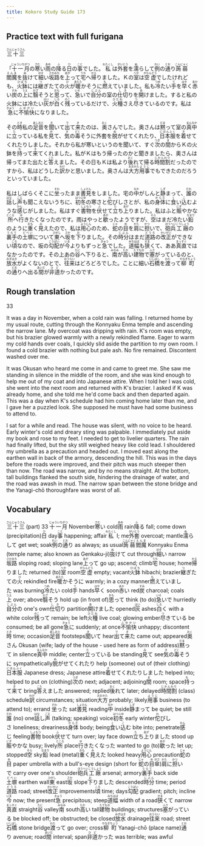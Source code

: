 ```yaml
---
title: Kokoro Study Guide 173
---
```


## Practice text with full furigana

<p>
<ruby><rb>三十三</rb><rt>さんじゅうさん</rt></ruby>
</p>

<p>
「<ruby><rb>十一月</rb><rt>じゅういちがつ</rt></ruby>の<ruby><rb>寒</rb><rt>さむ</rt></ruby>い<ruby><rb>雨</rb><rt>あめ</rt></ruby>の<ruby><rb>降</rb><rt>ふ</rt></ruby>る<ruby><rb>日</rb><rt>ひ</rt></ruby>の<ruby><rb>事</rb><rt>こと</rt></ruby>でした。<ruby><rb>私</rb><rt>わたくし</rt></ruby>は<ruby><rb>外套</rb><rt>がいとう</rt></ruby>を<ruby><rb>濡</rb><rt>ぬ</rt></ruby>らして<ruby><rb>例</rb><rt>れい</rt></ruby>の<ruby><rb>通</rb><rt>とお</rt></ruby>り<ruby><rb>蒟蒻</rb><rt>こんにゃく</rt></ruby><ruby><rb>閻魔</rb><rt>えんま</rt></ruby>を<ruby><rb>抜</rb><rt>ぬ</rt></ruby>けて<ruby><rb>細</rb><rt>ほそ</rt></ruby>い<ruby><rb>坂路</rb><rt>さかみち</rt></ruby>を<ruby><rb>上</rb><rt>あが</rt></ruby>って<ruby><rb>宅</rb><rt>うち</rt></ruby>へ<ruby><rb>帰</rb><rt>かえ</rt></ruby>りました。Ｋの<ruby><rb>室</rb><rt>へや</rt></ruby>は<ruby><rb>空虚</rb><rt>がらんどう</rt></ruby>でしたけれども、<ruby><rb>火鉢</rb><rt>ひばち</rt></ruby>には<ruby><rb>継</rb><rt>つ</rt></ruby>ぎたての<ruby><rb>火</rb><rt>ひ</rt></ruby>が<ruby><rb>暖</rb><rt>あたた</rt></ruby>かそうに<ruby><rb>燃</rb><rt>も</rt></ruby>えていました。私も<ruby><rb>冷</rb><rt>つめ</rt></ruby>たい<ruby><rb>手</rb><rt>て</rt></ruby>を<ruby><rb>早</rb><rt>はや</rt></ruby>く<ruby><rb>赤</rb><rt>あか</rt></ruby>い<ruby><rb>炭</rb><rt>すみ</rt></ruby>の<ruby><rb>上</rb><rt>うえ</rt></ruby>に<ruby><rb>翳</rb><rt>かざ</rt></ruby>そうと<ruby><rb>思</rb><rt>おも</rt></ruby>って、<ruby><rb>急</rb><rt>いそ</rt></ruby>いで<ruby><rb>自分</rb><rt>じぶん</rt></ruby>の室の<ruby><rb>仕切</rb><rt>しき</rt></ruby>りを<ruby><rb>開</rb><rt>あ</rt></ruby>けました。すると私の火鉢には冷たい<ruby><rb>灰</rb><rt>はい</rt></ruby>が<ruby><rb>白</rb><rt>しろ</rt></ruby>く<ruby><rb>残</rb><rt>のこ</rt></ruby>っているだけで、<ruby><rb>火種</rb><rt>ひだね</rt></ruby>さえ<ruby><rb>尽</rb><rt>つ</rt></ruby>きているのです。私は<ruby><rb>急</rb><rt>きゅう</rt></ruby>に<ruby><rb>不愉快</rb><rt>ふゆかい</rt></ruby>になりました。
</p>

<p>
その<ruby><rb>時</rb><rt>とき</rt></ruby>私の<ruby><rb>足音</rb><rt>あしおと</rt></ruby>を<ruby><rb>聞</rb><rt>き</rt></ruby>いて<ruby><rb>出</rb><rt>で</rt></ruby>て<ruby><rb>来</rb><rt>き</rt></ruby>たのは、<ruby><rb>奥</rb><rt>おく</rt></ruby>さんでした。奥さんは<ruby><rb>黙</rb><rt>だま</rt></ruby>って室の<ruby><rb>真中</rb><rt>まんなか</rt></ruby>に<ruby><rb>立</rb><rt>た</rt></ruby>っている私を<ruby><rb>見</rb><rt>み</rt></ruby>て、<ruby><rb>気</rb><rt>き</rt></ruby>の<ruby><rb>毒</rb><rt>どく</rt></ruby>そうに外套を<ruby><rb>脱</rb><rt>ぬ</rt></ruby>がせてくれたり、<ruby><rb>日本服</rb><rt>にほんふく</rt></ruby>を<ruby><rb>着</rb><rt>き</rt></ruby>せてくれたりしました。それから私が寒いというのを聞いて、すぐ<ruby><rb>次</rb><rt>つぎ</rt></ruby>の<ruby><rb>間</rb><rt>ま</rt></ruby>からＫの火鉢を<ruby><rb>持</rb><rt>も</rt></ruby>って<ruby><rb>来</rb><rt>き</rt></ruby>てくれました。私がＫはもう帰ったのかと聞きましたら、奥さんは帰ってまた出たと<ruby><rb>答</rb><rt>こた</rt></ruby>えました。その日もＫは私より<ruby><rb>後</rb><rt>おく</rt></ruby>れて帰る<ruby><rb>時間割</rb><rt>じかんわり</rt></ruby>だったのですから、私はどうした<ruby><rb>訳</rb><rt>わけ</rt></ruby>かと思いました。奥さんは<ruby><rb>大方</rb><rt>おおかた</rt></ruby><ruby><rb>用事</rb><rt>ようじ</rt></ruby>でもできたのだろうといっていました。
</p>

<p>
私はしばらくそこに<ruby><rb>坐</rb><rt>すわ</rt></ruby>ったまま<ruby><rb>書見</rb><rt>しょけん</rt></ruby>をしました。宅の<ruby><rb>中</rb><rt>なか</rt></ruby>がしんと<ruby><rb>静</rb><rt>しず</rt></ruby>まって、<ruby><rb>誰</rb><rt>だれ</rt></ruby>の<ruby><rb>話</rb><rt>はな</rt></ruby>し<ruby><rb>声</rb><rt>ごえ</rt></ruby>も聞こえないうちに、<ruby><rb>初冬</rb><rt>はつふゆ</rt></ruby>の寒さと<ruby><rb>佗</rb><rt>わ</rt></ruby>びしさとが、私の<ruby><rb>身体</rb><rt>からだ</rt></ruby>に<ruby><rb>食</rb><rt>く</rt></ruby>い<ruby><rb>込</rb><rt>こ</rt></ruby>むような<ruby><rb>感</rb><rt>かん</rt></ruby>じがしました。私はすぐ<ruby><rb>書物</rb><rt>しょもつ</rt></ruby>を<ruby><rb>伏</rb><rt>ふ</rt></ruby>せて<ruby><rb>立</rb><rt>た</rt></ruby>ち<ruby><rb>上</rb><rt>あが</rt></ruby>りました。私はふと<ruby><rb>賑</rb><rt>にぎ</rt></ruby>やかな<ruby><rb>所</rb><rt>ところ</rt></ruby>へ<ruby><rb>行</rb><rt>ゆ</rt></ruby>きたくなったのです。雨はやっと<ruby><rb>歇</rb><rt>あが</rt></ruby>ったようですが、<ruby><rb>空</rb><rt>そら</rt></ruby>はまだ冷たい<ruby><rb>鉛</rb><rt>なまり</rt></ruby>のように<ruby><rb>重</rb><rt>おも</rt></ruby>く<ruby><rb>見</rb><rt>み</rt></ruby>えたので、私は<ruby><rb>用心</rb><rt>ようじん</rt></ruby>のため、<ruby><rb>蛇</rb><rt>じゃ</rt></ruby>の<ruby><rb>目</rb><rt>め</rt></ruby>を<ruby><rb>肩</rb><rt>かた</rt></ruby>に<ruby><rb>担</rb><rt>かつ</rt></ruby>いで、<ruby><rb>砲兵</rb><rt>ほうへい</rt></ruby><ruby><rb>工廠</rb><rt>こうしょう</rt></ruby>の<ruby><rb>裏手</rb><rt>うらて</rt></ruby>の<ruby><rb>土塀</rb><rt>どべい</rt></ruby>について<ruby><rb>東</rb><rt>ひがし</rt></ruby>へ<ruby><rb>坂</rb><rt>さか</rt></ruby>を<ruby><rb>下</rb><rt>お</rt></ruby>りました。その<ruby><rb>時分</rb><rt>じぶん</rt></ruby>はまだ<ruby><rb>道路</rb><rt>どうろ</rt></ruby>の<ruby><rb>改正</rb><rt>かいせい</rt></ruby>ができない<ruby><rb>頃</rb><rt>ころ</rt></ruby>なので、坂の<ruby><rb>勾配</rb><rt>こうばい</rt></ruby>が<ruby><rb>今</rb><rt>いま</rt></ruby>よりもずっと<ruby><rb>急</rb><rt>きゅう</rt></ruby>でした。<ruby><rb>道幅</rb><rt>みちはば</rt></ruby>も<ruby><rb>狭</rb><rt>せま</rt></ruby>くて、ああ<ruby><rb>真直</rb><rt>まっすぐ</rt></ruby>ではなかったのです。その上あの<ruby><rb>谷</rb><rt>たに</rt></ruby>へ下りると、<ruby><rb>南</rb><rt>みなみ</rt></ruby>が<ruby><rb>高</rb><rt>たか</rt></ruby>い<ruby><rb>建物</rb><rt>たてもの</rt></ruby>で<ruby><rb>塞</rb><rt>ふさ</rt></ruby>がっているのと、<ruby><rb>放水</rb><rt>みずはき</rt></ruby>がよくないのとで、<ruby><rb>往来</rb><rt>おうらい</rt></ruby>はどろどろでした。ことに細い<ruby><rb>石橋</rb><rt>いしばし</rt></ruby>を<ruby><rb>渡</rb><rt>わた</rt></ruby>って<ruby><rb>柳町</rb><rt>やなぎちょう</rt></ruby>の<ruby><rb>通</rb><rt>とお</rt></ruby>りへ出る<ruby><rb>間</rb><rt>あいだ</rt></ruby>が<ruby><rb>非道</rb><rt>ひど</rt></ruby>かったのです。
</p>


## Rough translation

33

It was a day in November, when a cold rain was falling. I returned home by my usual route, cutting through the Konnyaku Enma temple and ascending the narrow lane. My overcoat was dripping with rain. K's room was empty, but his brazier glowed warmly with a newly rekindled flame. Eager to warm my cold hands over coals, I quickly slid aside the partition to my own room. I found a cold brazier with nothing but pale ash. No fire remained. Discontent washed over me.

It was Okusan who heard me come in and came to greet me. She saw me standing in silence in the middle of the room, and she was kind enough to help me out of my coat and into Japanese attire. When I told her I was cold, she went into the next room and returned with K's brazier. I asked if K was already home, and she told me he'd come back and then departed again. This was a day when K's schedule had him coming home later than me, and I gave her a puzzled look. She supposed he must have had some business to attend to.

I sat for a while and read. The house was silent, with no voice to be heard. Early winter's cold and dreary sting was palpable. I immediately put aside my book and rose to my feet. I needed to get to livelier quarters. The rain had finally lifted, but the sky still weighed heavy like cold lead. I shouldered my umbrella as a precaution and headed out. I moved east along the earthen wall in back of the armory, descending the hill. This was in the days before the roads were improved, and their pitch was much steeper then than now. The road was narrow, and by no means straight. At the bottom, tall buildings flanked the south side, hindering the drainage of water, and the road was awash in mud. The narrow span between the stone bridge and the Yanagi-chō thoroughfare was worst of all.  


## Vocabulary

<p>
<span class="vocabstudy"><ruby><rb>三十三</rb><rt>さんじゅうさん</rt></ruby>&nbsp;(part) 33</span>
<span class="vocabstudy"><ruby><rb>十一月</rb><rt>じゅういちがつ</rt></ruby>&nbsp;November</span><span class="vocabstudy"><ruby><rb>寒</rb><rt>さむ</rt></ruby>い&nbsp;cold</span><span class="vocabstudy"><ruby><rb>雨</rb><rt>あめ</rt></ruby>&nbsp;rain</span><span class="vocabstudy"><ruby><rb>降</rb><rt>ふ</rt></ruby>る&nbsp;fall; come down (precipitation)</span><span class="vocabstudy"><ruby><rb>日</rb><rt>ひ</rt></ruby>&nbsp;day</span><span class="vocabstudy"><ruby><rb>事</rb><rt>こと</rt></ruby>&nbsp;happening; affair</span><span class="vocabstudy"><ruby><rb>私</rb><rt>わたくし</rt></ruby>&nbsp;I; me</span><span class="vocabstudy"><ruby><rb>外套</rb><rt>がいとう</rt></ruby>&nbsp;overcoat; mantle</span><span class="vocabstudy"><ruby><rb>濡</rb><rt>ぬ</rt></ruby>らして&nbsp;get wet; soak</span><span class="vocabstudy"><ruby><rb>例</rb><rt>れい</rt></ruby>の<ruby><rb>通</rb><rt>とお</rt></ruby>り&nbsp;as always; as usual</span><span class="vocabstudy"><ruby><rb>蒟蒻</rb><rt>こんにゃく</rt></ruby><ruby><rb>閻魔</rb><rt>えんま</rt></ruby>&nbsp;Konnyaku Enma (temple name; also known as Genkaku-ji)</span><span class="vocabstudy"><ruby><rb>抜</rb><rt>ぬ</rt></ruby>けて&nbsp;cut through</span><span class="vocabstudy"><ruby><rb>細</rb><rt>ほそ</rt></ruby>い&nbsp;narrow</span><span class="vocabstudy"><ruby><rb>坂路</rb><rt>さかみち</rt></ruby>&nbsp;sloping road; sloping lane</span><span class="vocabstudy"><ruby><rb>上</rb><rt>あが</rt></ruby>って&nbsp;go up; ascend; climb</span><span class="vocabstudy"><ruby><rb>宅</rb><rt>うち</rt></ruby>&nbsp;house; home</span><span class="vocabstudy"><ruby><rb>帰</rb><rt>かえ</rt></ruby>りました&nbsp;returned (to)</span><span class="vocabstudy"><ruby><rb>室</rb><rt>へや</rt></ruby>&nbsp;room</span><span class="vocabstudy"><ruby><rb>空虚</rb><rt>がらんどう</rt></ruby>&nbsp;empty; vacant</span><span class="vocabstudy"><ruby><rb>火鉢</rb><rt>ひばち</rt></ruby>&nbsp;hibachi; brazier</span><span class="vocabstudy"><ruby><rb>継</rb><rt>つ</rt></ruby>ぎたての<ruby><rb>火</rb><rt>ひ</rt></ruby>&nbsp;rekindled fire</span><span class="vocabstudy"><ruby><rb>暖</rb><rt>あたた</rt></ruby>かそうに&nbsp;warmly; in a cozy manner</span><span class="vocabstudy"><ruby><rb>燃</rb><rt>も</rt></ruby>えていました&nbsp;was burning</span><span class="vocabstudy"><ruby><rb>冷</rb><rt>つめ</rt></ruby>たい&nbsp;cold</span><span class="vocabstudy"><ruby><rb>手</rb><rt>て</rt></ruby>&nbsp;hands</span><span class="vocabstudy"><ruby><rb>早</rb><rt>はや</rt></ruby>く&nbsp;soon</span><span class="vocabstudy"><ruby><rb>赤</rb><rt>あか</rt></ruby>い&nbsp;red</span><span class="vocabstudy"><ruby><rb>炭</rb><rt>すみ</rt></ruby>&nbsp;charcoal; coals</span><span class="vocabstudy"><ruby><rb>上</rb><rt>うえ</rt></ruby>&nbsp;over; above</span><span class="vocabstudy"><ruby><rb>翳</rb><rt>かざ</rt></ruby>そう&nbsp;hold up (in front of)</span><span class="vocabstudy"><ruby><rb>思</rb><rt>おも</rt></ruby>って&nbsp;think (to do)</span><span class="vocabstudy"><ruby><rb>急</rb><rt>いそ</rt></ruby>いで&nbsp;hurriedly</span><span class="vocabstudy"><ruby><rb>自分</rb><rt>じぶん</rt></ruby>の&nbsp;one's own</span><span class="vocabstudy"><ruby><rb>仕切</rb><rt>しき</rt></ruby>り&nbsp;partition</span><span class="vocabstudy"><ruby><rb>開</rb><rt>あ</rt></ruby>けました&nbsp;opened</span><span class="vocabstudy"><ruby><rb>灰</rb><rt>はい</rt></ruby>&nbsp;ashes</span><span class="vocabstudy"><ruby><rb>白</rb><rt>しろ</rt></ruby>く&nbsp;with a white color</span><span class="vocabstudy"><ruby><rb>残</rb><rt>のこ</rt></ruby>って&nbsp;remain; be left</span><span class="vocabstudy"><ruby><rb>火種</rb><rt>ひだね</rt></ruby>&nbsp;live coal; glowing ember</span><span class="vocabstudy"><ruby><rb>尽</rb><rt>つ</rt></ruby>きている&nbsp;be consumed; be all gone</span><span class="vocabstudy"><ruby><rb>急</rb><rt>きゅう</rt></ruby>に&nbsp;suddenly; at once</span><span class="vocabstudy"><ruby><rb>不愉快</rb><rt>ふゆかい</rt></ruby>&nbsp;unhappy; discontent</span>
<span class="vocabstudy"><ruby><rb>時</rb><rt>とき</rt></ruby>&nbsp;time; occasion</span><span class="vocabstudy"><ruby><rb>足音</rb><rt>あしおと</rt></ruby>&nbsp;footsteps</span><span class="vocabstudy"><ruby><rb>聞</rb><rt>き</rt></ruby>いて&nbsp;hear</span><span class="vocabstudy"><ruby><rb>出</rb><rt>で</rt></ruby>て<ruby><rb>来</rb><rt>き</rt></ruby>た&nbsp;came out; appeared</span><span class="vocabstudy"><ruby><rb>奥</rb><rt>おく</rt></ruby>さん&nbsp;Okusan (wife; lady of the house - used here as form of address)</span><span class="vocabstudy"><ruby><rb>黙</rb><rt>だま</rt></ruby>って&nbsp;in silence</span><span class="vocabstudy"><ruby><rb>真中</rb><rt>まんなか</rt></ruby>&nbsp;middle; center</span><span class="vocabstudy"><ruby><rb>立</rb><rt>た</rt></ruby>っている&nbsp;be standing</span><span class="vocabstudy"><ruby><rb>見</rb><rt>み</rt></ruby>て&nbsp;see</span><span class="vocabstudy"><ruby><rb>気</rb><rt>き</rt></ruby>の<ruby><rb>毒</rb><rt>どく</rt></ruby>そうに&nbsp;sympathetically</span><span class="vocabstudy"><ruby><rb>脱</rb><rt>ぬ</rt></ruby>がせてくれたり&nbsp;help (someone) out of (their clothing)</span><span class="vocabstudy"><ruby><rb>日本服</rb><rt>にほんふく</rt></ruby>&nbsp;Japanese dress; Japanese attire</span><span class="vocabstudy"><ruby><rb>着</rb><rt>き</rt></ruby>せてくれたりしました&nbsp;helped into; helped to put on (clothing)</span><span class="vocabstudy"><ruby><rb>次</rb><rt>つぎ</rt></ruby>の&nbsp;next; adjacent; adjoining</span><span class="vocabstudy"><ruby><rb>間</rb><rt>ま</rt></ruby>&nbsp;room; space</span><span class="vocabstudy"><ruby><rb>持</rb><rt>も</rt></ruby>って<ruby><rb>来</rb><rt>き</rt></ruby>て&nbsp;bring</span><span class="vocabstudy"><ruby><rb>答</rb><rt>こた</rt></ruby>えました&nbsp;answered; replied</span><span class="vocabstudy"><ruby><rb>後</rb><rt>おく</rt></ruby>れて&nbsp;later; delayed</span><span class="vocabstudy"><ruby><rb>時間割</rb><rt>じかんわり</rt></ruby>&nbsp;(class) schedule</span><span class="vocabstudy"><ruby><rb>訳</rb><rt>わけ</rt></ruby>&nbsp;circumstances; situation</span><span class="vocabstudy"><ruby><rb>大方</rb><rt>おおかた</rt></ruby>&nbsp;probably; likely</span><span class="vocabstudy"><ruby><rb>用事</rb><rt>ようじ</rt></ruby>&nbsp;business (to attend to); errand</span>
<span class="vocabstudy"><ruby><rb>坐</rb><rt>すわ</rt></ruby>った&nbsp;sat</span><span class="vocabstudy"><ruby><rb>書見</rb><rt>しょけん</rt></ruby>&nbsp;reading</span><span class="vocabstudy"><ruby><rb>中</rb><rt>なか</rt></ruby>&nbsp;inside</span><span class="vocabstudy"><ruby><rb>静</rb><rt>しず</rt></ruby>まって&nbsp;be quiet; be still</span><span class="vocabstudy"><ruby><rb>誰</rb><rt>だれ</rt></ruby>&nbsp;(no) one</span><span class="vocabstudy"><ruby><rb>話</rb><rt>はな</rt></ruby>し<ruby><rb>声</rb><rt>ごえ</rt></ruby>&nbsp;(talking; speaking) voice</span><span class="vocabstudy"><ruby><rb>初冬</rb><rt>はつふゆ</rt></ruby>&nbsp;early winter</span><span class="vocabstudy"><ruby><rb>佗</rb><rt>わ</rt></ruby>びしさ&nbsp;loneliness; dreariness</span><span class="vocabstudy"><ruby><rb>身体</rb><rt>からだ</rt></ruby>&nbsp;body; being</span><span class="vocabstudy"><ruby><rb>食</rb><rt>く</rt></ruby>い<ruby><rb>込</rb><rt>こ</rt></ruby>む&nbsp;bite into; penetrate</span><span class="vocabstudy"><ruby><rb>感</rb><rt>かん</rt></ruby>じ&nbsp;feeling</span><span class="vocabstudy"><ruby><rb>書物</rb><rt>しょもつ</rt></ruby>&nbsp;book</span><span class="vocabstudy"><ruby><rb>伏</rb><rt>ふ</rt></ruby>せて&nbsp;turn over; lay face down</span><span class="vocabstudy"><ruby><rb>立</rb><rt>た</rt></ruby>ち<ruby><rb>上</rb><rt>あが</rt></ruby>りました&nbsp;stood up</span><span class="vocabstudy"><ruby><rb>賑</rb><rt>にぎ</rt></ruby>やかな&nbsp;busy; lively</span><span class="vocabstudy"><ruby><rb>所</rb><rt>ところ</rt></ruby>&nbsp;place</span><span class="vocabstudy"><ruby><rb>行</rb><rt>ゆ</rt></ruby>きたくなった&nbsp;wanted to go (to)</span><span class="vocabstudy"><ruby><rb>歇</rb><rt>あが</rt></ruby>った&nbsp;let up; stopped</span><span class="vocabstudy"><ruby><rb>空</rb><rt>そら</rt></ruby>&nbsp;sky</span><span class="vocabstudy"><ruby><rb>鉛</rb><rt>なまり</rt></ruby>&nbsp;lead (metal)</span><span class="vocabstudy"><ruby><rb>重</rb><rt>おも</rt></ruby>く<ruby><rb>見</rb><rt>み</rt></ruby>えた&nbsp;looked heavy</span><span class="vocabstudy"><ruby><rb>用心</rb><rt>ようじん</rt></ruby>&nbsp;precaution</span><span class="vocabstudy"><ruby><rb>蛇</rb><rt>じゃ</rt></ruby>の<ruby><rb>目</rb><rt>め</rt></ruby>&nbsp;paper umbrella with a bull's-eye design (short for <ruby><rb>蛇</rb><rt>じゃ</rt></ruby>の<ruby><rb>目</rb><rt>め</rt></ruby><ruby><rb>傘</rb><rt>がさ</rt></ruby>)</span><span class="vocabstudy"><ruby><rb>肩</rb><rt>かた</rt></ruby>に<ruby><rb>担</rb><rt>かつ</rt></ruby>いで&nbsp;carry over one's shoulder</span><span class="vocabstudy"><ruby><rb>砲兵</rb><rt>ほうへい</rt></ruby><ruby><rb>工廠</rb><rt>こうしょう</rt></ruby>&nbsp;arsenal; armory</span><span class="vocabstudy"><ruby><rb>裏手</rb><rt>うらて</rt></ruby>&nbsp;back side</span><span class="vocabstudy"><ruby><rb>土塀</rb><rt>どべい</rt></ruby>&nbsp;earthen wall</span><span class="vocabstudy"><ruby><rb>東</rb><rt>ひがし</rt></ruby>&nbsp;east</span><span class="vocabstudy"><ruby><rb>坂</rb><rt>さか</rt></ruby>&nbsp;slope</span><span class="vocabstudy"><ruby><rb>下</rb><rt>お</rt></ruby>りました&nbsp;descended</span><span class="vocabstudy"><ruby><rb>時分</rb><rt>じぶん</rt></ruby>&nbsp;time; period</span><span class="vocabstudy"><ruby><rb>道路</rb><rt>どうろ</rt></ruby>&nbsp;road; street</span><span class="vocabstudy"><ruby><rb>改正</rb><rt>かいせい</rt></ruby>&nbsp;improvements</span><span class="vocabstudy"><ruby><rb>頃</rb><rt>ころ</rt></ruby>&nbsp;time; days</span><span class="vocabstudy"><ruby><rb>勾配</rb><rt>こうばい</rt></ruby>&nbsp;gradient; pitch; incline</span><span class="vocabstudy"><ruby><rb>今</rb><rt>いま</rt></ruby>&nbsp;now; the present</span><span class="vocabstudy"><ruby><rb>急</rb><rt>きゅう</rt></ruby>&nbsp;precipitous; steep</span><span class="vocabstudy"><ruby><rb>道幅</rb><rt>みちはば</rt></ruby>&nbsp;width of a road</span><span class="vocabstudy"><ruby><rb>狭</rb><rt>せま</rt></ruby>くて&nbsp;narrow</span><span class="vocabstudy"><ruby><rb>真直</rb><rt>まっすぐ</rt></ruby>&nbsp;straight</span><span class="vocabstudy"><ruby><rb>谷</rb><rt>たに</rt></ruby>&nbsp;valley</span><span class="vocabstudy"><ruby><rb>南</rb><rt>みなみ</rt></ruby>&nbsp;south</span><span class="vocabstudy"><ruby><rb>高</rb><rt>たか</rt></ruby>い&nbsp;tall</span><span class="vocabstudy"><ruby><rb>建物</rb><rt>たてもの</rt></ruby>&nbsp;buildings; structures</span><span class="vocabstudy"><ruby><rb>塞</rb><rt>ふさ</rt></ruby>がっている&nbsp;be blocked off; be obstructed; be closed</span><span class="vocabstudy"><ruby><rb>放水</rb><rt>みずはき</rt></ruby>&nbsp;drainage</span><span class="vocabstudy"><ruby><rb>往来</rb><rt>おうらい</rt></ruby>&nbsp;road; street</span><span class="vocabstudy"><ruby><rb>石橋</rb><rt>いしばし</rt></ruby>&nbsp;stone bridge</span><span class="vocabstudy"><ruby><rb>渡</rb><rt>わた</rt></ruby>って&nbsp;go over; cross</span><span class="vocabstudy"><ruby><rb>柳町</rb><rt>やなぎちょう</rt></ruby>&nbsp;Yanagi-chō (place name)</span><span class="vocabstudy"><ruby><rb>通</rb><rt>とお</rt></ruby>り&nbsp;avenue; road</span><span class="vocabstudy"><ruby><rb>間</rb><rt>あいだ</rt></ruby>&nbsp;interval; span</span><span class="vocabstudy"><ruby><rb>非道</rb><rt>ひど</rt></ruby>かった&nbsp;was terrible; was awful</span>
</p>
